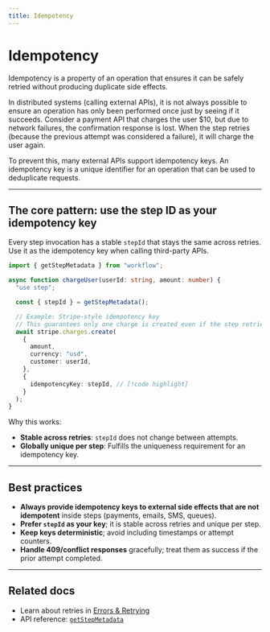 ```yaml
---
title: Idempotency
---
```


# Idempotency

Idempotency is a property of an operation that ensures it can be safely retried without producing duplicate side effects.

In distributed systems (calling external APIs), it is not always possible to ensure an operation has only been performed once just by seeing if it succeeds.
Consider a payment API that charges the user $10, but due to network failures, the confirmation response is lost. When the step retries (because the previous attempt was considered a failure), it will charge the user again.

To prevent this, many external APIs support idempotency keys. An idempotency key is a unique identifier for an operation that can be used to deduplicate requests.

---

## The core pattern: use the step ID as your idempotency key

Every step invocation has a stable `stepId` that stays the same across retries.
Use it as the idempotency key when calling third-party APIs.

```typescript lineNumbers
import { getStepMetadata } from "workflow";

async function chargeUser(userId: string, amount: number) {
  "use step";

  const { stepId } = getStepMetadata();

  // Example: Stripe-style idempotency key
  // This guarantees only one charge is created even if the step retries
  await stripe.charges.create(
    {
      amount,
      currency: "usd",
      customer: userId,
    },
    {
      idempotencyKey: stepId, // [!code highlight]
    }
  );
}
```

Why this works:

- **Stable across retries**: `stepId` does not change between attempts.
- **Globally unique per step**: Fulfills the uniqueness requirement for an idempotency key.

---

## Best practices

- **Always provide idempotency keys to external side effects that are not idempotent** inside steps (payments, emails, SMS, queues).
- **Prefer `stepId` as your key**; it is stable across retries and unique per step.
- **Keep keys deterministic**; avoid including timestamps or attempt counters.
- **Handle 409/conflict responses** gracefully; treat them as success if the prior attempt completed.

---

## Related docs

- Learn about retries in [Errors & Retrying](/docs/foundations/errors-and-retries)
- API reference: [`getStepMetadata`](/docs/api-reference/workflow/get-step-metadata)
